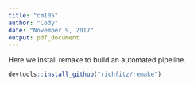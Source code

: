 ```yaml
---
title: "cm105"
author: "Cody"
date: "November 9, 2017"
output: pdf_document
---
```


Here we install remake to build an automated pipeline.
```r
devtools::install_github("richfitz/remake")
```